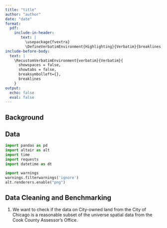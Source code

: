 ```yaml
---
title: "title"
author: "author"
date: "date"
format: 
  pdf:
    include-in-header: 
       text: |
         \usepackage{fvextra}
         \DefineVerbatimEnvironment{Highlighting}{Verbatim}{breaklines,commandchars=\\\{\}}
include-before-body:
  text: |
    \RecustomVerbatimEnvironment{verbatim}{Verbatim}{
      showspaces = false,
      showtabs = false,
      breaksymbolleft={},
      breaklines
    }
output:
  echo: false
  eval: false
---
```


## Background

## Data

\newpage

```python
import pandas as pd
import altair as alt
import time
import requests
import datetime as dt

import warnings 
warnings.filterwarnings('ignore')
alt.renderers.enable("png")
```


## Data Cleaning and Benchmarking

1. We want to check if the data on City-owned land from the City of Chicago is a reasonable subset of the universe spatial data from the Cook County Assessor’s Office.



